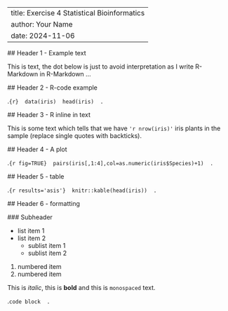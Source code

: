  ---
 title: Exercise 4 Statistical Bioinformatics
 author: Your Name
 date: 2024-11-06
 ---

 ## Header 1 - Example text
 
 This is text, the dot below is just to avoid interpretation as I write R-Markdown in R-Markdown ...
 
 ## Header 2 - R-code example
 
 .```{r}
 data(iris)
 head(iris)
 .```
 
 ## Header 3 - R inline in text
 
 This is some text which tells that we have `'r nrow(iris)'` iris plants in the sample (replace single quotes with backticks).
 
 ## Header 4 - A plot
 
 .```{r fig=TRUE}
 pairs(iris[,1:4],col=as.numeric(iris$Species)+1)
 .```
 
 ## Header 5 - table
 
 .```{r results='asis'}
 knitr::kable(head(iris))
 .```
 
 ## Header 6 - formatting
 
 ### Subheader
 
 * list item 1
 * list item 2
    * sublist item 1
    * sublist item 2

 1) numbered item
 1) numbered item
 
 This is _italic_, this is __bold__ and this is `monospaced` text.
 
 .```
 code block
 .```